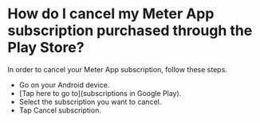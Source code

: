 # How do I cancel my Meter App subscription purchased through the Play Store?

 In order to cancel your Meter App subscription, follow these steps.

* Go on your Android device.
* [Tap here to go to](subscriptions in Google Play). 
* Select the subscription you want to cancel.
* Tap Cancel subscription.
